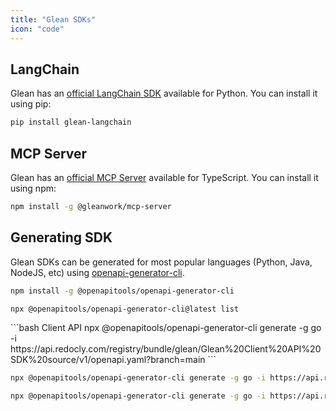 ```yaml
---
title: "Glean SDKs"
icon: "code"
---
```


## LangChain

Glean has an [official LangChain SDK](https://github.com/gleanwork/langchain-glean) available for Python. You can install it using pip:

```bash
pip install glean-langchain
```

## MCP Server

Glean has an [official MCP Server](https://github.com/gleanwork/mcp-server) available for TypeScript. You can install it using npm:

```bash
npm install -g @gleanwork/mcp-server
```


## Generating SDK
Glean SDKs can be generated for most popular languages (Python, Java, NodeJS, etc) using [openapi-generator-cli](https://github.com/OpenAPITools/openapi-generator-cli).

<Steps>

<Step title="Install openapi-generator-cli">

```bash shell
npm install -g @openapitools/openapi-generator-cli
```

</Step>

<Step title="List available languages">

```bash shell
npx @openapitools/openapi-generator-cli@latest list
```

</Step>

<Step title="Generate SDK">

<CodeGroup>
```bash Client API
npx @openapitools/openapi-generator-cli generate -g go -i https://api.redocly.com/registry/bundle/glean/Glean%20Client%20API%20SDK%20source/v1/openapi.yaml?branch=main
```

```bash Indexing API
npx @openapitools/openapi-generator-cli generate -g go -i https://api.redocly.com/registry/bundle/glean/Glean%20Indexing%20API%20SDK%20source/v1/openapi.yaml?branch=main
```

```bash Actions API
npx @openapitools/openapi-generator-cli generate -g go -i https://api.redocly.com/registry/bundle/glean/Glean%20Tools%20API%20-%20Early%20Access/v1/openapi/public/tools_rest.yaml?branch=main
```
</CodeGroup>

</Step>
</Steps>
